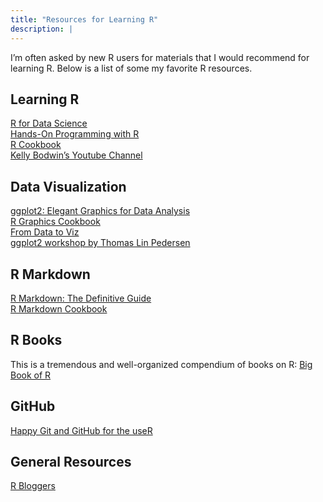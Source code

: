```yaml
---
title: "Resources for Learning R"
description: |
---
```


I'm often asked by new R users for materials that I would recommend for learning R.  Below is a list of some my favorite R resources.

## Learning R

[R for Data Science](https://r4ds.had.co.nz)\
[Hands-On Programming with R](https://rstudio-education.github.io/hopr/)\
[R Cookbook](https://rc2e.com)\
[Kelly Bodwin's Youtube Channel](https://www.youtube.com/user/SuperKrazy2000)\


## Data Visualization

[ggplot2:  Elegant Graphics for Data Analysis](https://ggplot2-book.org)\
[R Graphics Cookbook](https://r-graphics.org)\
[From Data to Viz](https://www.data-to-viz.com)\
[ggplot2 workshop by Thomas Lin Pedersen](https://www.youtube.com/watch?v=h29g21z0a68)\


## R Markdown

[R Markdown: The Definitive Guide](https://www.bigbookofr.com/reports-r-markdown-and-knitr.html#r-markdown-the-definitive-guide)\
[R Markdown Cookbook](https://www.bigbookofr.com/reports-r-markdown-and-knitr.html#r-markdown-cookbook)\

## R Books

This is a tremendous and well-organized compendium of books on R:  [Big Book of R](https://www.bigbookofr.com/index.html)  \

## GitHub

[Happy Git and GitHub for the useR](https://happygitwithr.com)\

## General Resources

[R Bloggers](https://www.r-bloggers.com)\
